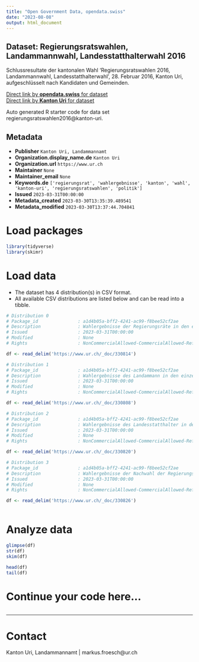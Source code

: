 ```yaml
---
title: "Open Government Data, opendata.swiss"
date: "2023-08-08"
output: html_document
---
```


## Dataset: Regierungsratswahlen, Landammannwahl, Landesstatthalterwahl 2016

Schlussresultate der kantonalen Wahl 'Regierungsratswahlen 2016, Landammannwahl, Landesstatthalterwahl', 28. Februar 2016, Kanton Uri, aufgeschlüsselt nach Kandidaten und Gemeinden.

[Direct link by **opendata.swiss** for dataset](https://opendata.swiss/de/dataset/regierungsratswahlen-landammannwahl-landesstatthalterwahl-2016)<br>
[Direct link by **Kanton Uri** for dataset](https://www.ur.ch/abstimmungen/termine/5080)

Auto generated R starter code for data set regierungsratswahlen2016@kanton-uri.

## Metadata

- **Publisher** `Kanton Uri, Landammannamt`
- **Organization.display_name.de** `Kanton Uri`
- **Organization.url** `https://www.ur.ch`
- **Maintainer** `None`
- **Maintainer_email** `None`
- **Keywords.de** `['regierungsrat', 'wahlergebnisse', 'kanton', 'wahl', 'kanton-uri', 'regierungsratswahlen', 'politik']`
- **Issued** `2023-03-31T00:00:00`
- **Metadata_created** `2023-03-30T13:35:39.489541`
- **Metadata_modified** `2023-03-30T13:37:44.704841`


# Load packages

```r

library(tidyverse)
library(skimr)

```

# Load data

-   The dataset has 4 distribution(s) in CSV format.
-   All available CSV distributions are listed below and can be read into a tibble.

```r

# Distribution 0
# Package_id               : a1d4b05a-bff2-4241-ac99-f8bee52cf2ae
# Description              : Wahlergebnisse der Regierungsräte in den einzelnen Urner Gemeinden
# Issued                   : 2023-03-31T00:00:00
# Modified                 : None
# Rights                   : NonCommercialAllowed-CommercialAllowed-ReferenceNotRequired

df <- read_delim('https://www.ur.ch/_doc/330814')

# Distribution 1
# Package_id               : a1d4b05a-bff2-4241-ac99-f8bee52cf2ae
# Description              : Wahlergebnisse des Landammann in den einzelnen Urner Gemeinden
# Issued                   : 2023-03-31T00:00:00
# Modified                 : None
# Rights                   : NonCommercialAllowed-CommercialAllowed-ReferenceNotRequired

df <- read_delim('https://www.ur.ch/_doc/330808')

# Distribution 2
# Package_id               : a1d4b05a-bff2-4241-ac99-f8bee52cf2ae
# Description              : Wahlergebnisse des Landesstatthalter in den einzelnen Urner Gemeinden
# Issued                   : 2023-03-31T00:00:00
# Modified                 : None
# Rights                   : NonCommercialAllowed-CommercialAllowed-ReferenceNotRequired

df <- read_delim('https://www.ur.ch/_doc/330820')

# Distribution 3
# Package_id               : a1d4b05a-bff2-4241-ac99-f8bee52cf2ae
# Description              : Wahlergebnisse der Nachwahl der Regierungsräte in den einzelnen Urner Gemeinden
# Issued                   : 2023-03-31T00:00:00
# Modified                 : None
# Rights                   : NonCommercialAllowed-CommercialAllowed-ReferenceNotRequired

df <- read_delim('https://www.ur.ch/_doc/330826')



```

# Analyze data

```r

glimpse(df)
str(df)
skim(df)

head(df)
tail(df)

```

# Continue your code here...

```r

```

------------------------------------------------------------------------

# Contact

Kanton Uri, Landammannamt | markus.froesch@ur.ch
